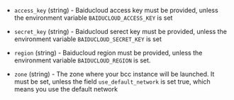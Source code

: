 <!-- Code generated from the comments of the BaiduCloudAccessConfig struct in builder/bcc/access_config.go; DO NOT EDIT MANUALLY -->

- `access_key` (string) - Baiducloud access key must be provided, unless the environment
  variable `BAIDUCLOUD_ACCESS_KEY` is set

- `secret_key` (string) - Baiducloud serect key must be provided, unless the environment
  variable `BAIDUCLOUD_SECRET_KEY` is set

- `region` (string) - Baiducloud region must be provided, unless the environment variable
  `BAIDUCLOUD_REGION` is set.

- `zone` (string) - The zone where your bcc instance will be launched. It must be set,
  unless  the field `use_default_network` is set true,
  which means you use the default network

<!-- End of code generated from the comments of the BaiduCloudAccessConfig struct in builder/bcc/access_config.go; -->
